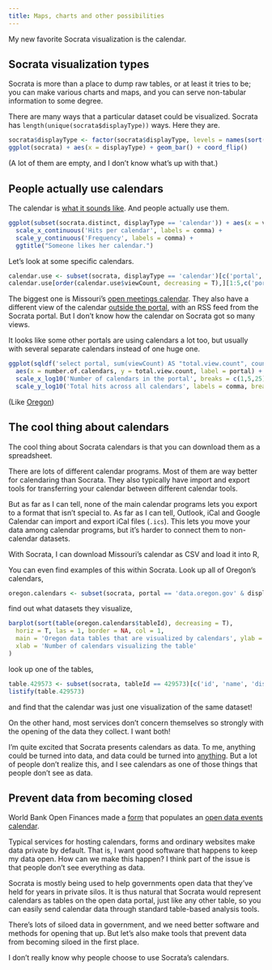 ```yaml
---
title: Maps, charts and other possibilities
---
```

My new favorite Socrata visualization is the calendar.

## Socrata visualization types
Socrata is more than a place to dump raw tables, or at least
it tries to be; you can make various charts and maps, and you
can serve non-tabular information to some degree.

There are many ways that a particular dataset could be visualized.
Socrata has `length(unique(socrata$displayType))` ways.
Here they are.

```r
socrata$displayType <- factor(socrata$displayType, levels = names(sort(table(socrata$displayType), decreasing = T)))
ggplot(socrata) + aes(x = displayType) + geom_bar() + coord_flip()
```

(A lot of them are empty, and I don't know what's up with that.)

## People actually use calendars
The calendar is
[what it sounds like](https://data.oregon.gov/dataset/Public-Meetings-3-Month-View-/4775-yg3b?).
And people actually use them.

```r
ggplot(subset(socrata.distinct, displayType == 'calendar')) + aes(x = viewCount) + geom_histogram() +
  scale_x_continuous('Hits per calendar', labels = comma) +
  scale_y_continuous('Frequency', labels = comma) +
  ggtitle("Someone likes her calendar.")
```

Let's look at some specific calendars.

```r
calendar.use <- subset(socrata, displayType == 'calendar')[c('portal', 'id', 'viewCount')]
calendar.use[order(calendar.use$viewCount, decreasing = T),][1:5,c('portal', 'id', 'viewCount')]
```

The biggest one is Missouri's [open meetings calendar](https://data.mo.gov/Government-Administration/Open-Meetings-Calendar/mahp-izvx?).
They also have a different view of the calendar [outside the portal](http://www.mo.gov/meetings/),
with an RSS feed from the Socrata portal. But I don't know how the calendar on Socrata got so many views.

It looks like some other portals are using calendars a lot too,
but usually with several separate calendars instead of one huge one.

```r
ggplot(sqldf('select portal, sum(viewCount) AS "total.view.count", count(*) AS "number.of.calendars" FROM "calendar.use" GROUP BY portal;')) +
  aes(x = number.of.calendars, y = total.view.count, label = portal) + geom_text() +
  scale_x_log10('Number of calendars in the portal', breaks = c(1,5,25)) +
  scale_y_log10('Total hits across all calendars', labels = comma, breaks = 10^(2:6))
```

(Like [Oregon](https://data.oregon.gov/browse?limitTo=calendars))

## The cool thing about calendars
The cool thing about Socrata calendars is that you can download them
as a spreadsheet.

There are lots of different calendar programs. Most of them are way
better for calendaring than Socrata. They also typically have import
and export tools for transferring your calendar between different
calendar tools.

But as far as I can tell, none of the main calendar programs lets
you export to a format that isn't special to. As far as I can tell,
Outlook, iCal and Google Calendar can import and export iCal files (`.ics`).
This lets you move your data among calendar programs, but it's
harder to connect them to non-calendar datasets.

<!--
http://www.zimbra.com/desktop/help/en_US/Calendar/Exporting_your_iCal_calendar.htm
http://office.microsoft.com/en-us/outlook-help/transfer-calendars-between-outlook-and-google-calendar-HA010167495.aspx
-->

With Socrata, I can download Missouri's calendar as CSV and load it into R,





You can even find examples of this within Socrata.
Look up all of Oregon's calendars,

```r
oregon.calendars <- subset(socrata, portal == 'data.oregon.gov' & displayType == 'calendar')
```

find out what datasets they visualize,

```r
barplot(sort(table(oregon.calendars$tableId), decreasing = T),
  horiz = T, las = 1, border = NA, col = 1,
  main = 'Oregon data tables that are visualized by calendars', ylab = '',
  xlab = 'Number of calendars visualizing the table'
)
```

look up one of the tables,

```r
table.429573 <- subset(socrata, tableId == 429573)[c('id', 'name', 'displayType')]
listify(table.429573)
```

and find that the calendar was just one visualization of the same dataset!

On the other hand, most services don't concern
themselves so strongly with the opening of the data they collect.
I want both!


I'm quite excited that Socrata presents calendars as data.
To me, anything could be turned into data, and data could be turned into
[anything](http://csvsoundsystem.com). But a lot of people don't realize this,
and I see calendars as one of those things that people don't see as data.

## Prevent data from becoming closed

World Bank Open Finances made a
[form](https://finances.worldbank.org/dataset/Global-Open-Data-Calendar-Entry-Form/qdbh-rfd3?)
that populates an
[open data events calendar](https://finances.worldbank.org/dataset/Global-Open-Data-Calendar/g4sx-dwxc).

Typical services for hosting calendars, forms and ordinary websites make
data private by default. That is, I want good software that happens to
keep my data open. How can we make this happen?
I think part of the issue is that people don't see everything as data.

Socrata is mostly being used to help governments open data that they've
held for years in private silos. It is thus natural that Socrata would represent
calendars as tables on the open data portal, just like any other table, so you
can easily send calendar data through standard table-based analysis tools.


There's lots of siloed data in government, and we need better software and
methods for opening that up. But let's also make tools that prevent data from
becoming siloed in the first place.




I don't really know why people choose to use Socrata's calendars.

